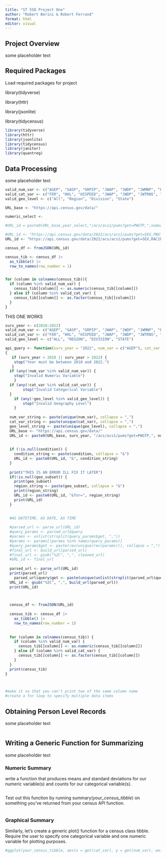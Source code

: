 ```yaml
---
title: "ST 558 Project One"
author: "Robert Berini & Robert Ferrand"
format: html
editor: visual
---
```


## Project Overview

some placeholder text

## Required Packages

Load required packages for project

library(tidyverse)

library(httr)

library(jsonlite)

library(tidycensus)

```r
library(tidyverse)
library(httr)
library(jsonlite)
library(tidycensus)
library(janitor)
library(quantreg)
```

## Data Processing

some placeholder text

```r
valid_num_var <- c("AGEP", "GASP", "GRPIP", "JWAP", "JWDP", "JWMNP", "PWGTP")
valid_cat_var <- c("FER", "HHL", "HISPEED", "JWAP", "JWDP", "JWTRNS", "SCH", "SCHL", "SEX")
valid_geo_level <- c("All", "Region", "Division", "State")

URL_base <- "https://api.census.gov/data/"

numeric_select <- 

#URL_id = paste0(URL_base,year_select,"/acs/acs1/pums?get=PWGTP,",numeric_select,",",cat_select)

#URL_id <- "https://api.census.gov/data/2022/acs/acs1/pums?get=SEX,PWGTP&SCHL=24"
URL_id <- "https://api.census.gov/data/2022/acs/acs1/pums?get=SEX,RAC1P&AGEP=30&for=division:9"

census_df <- fromJSON(URL_id)

census_tib <- census_df |>
  as_tibble() |>
  row_to_names(row_number = 1)


for (column in colnames(census_tib)){
  if (column %in% valid_num_var) {
    census_tib[[column]] <- as.numeric(census_tib[[column]])
  } else if (column %in% valid_cat_var) {
    census_tib[[column]] <- as.factor(census_tib[[column]])
  }
}
```

THIS ONE WORKS

```r
surv_year <- c(2010:2022)
valid_num_var <- c("AGEP", "GASP", "GRPIP", "JWAP", "JWDP", "JWMNP", "PWGTP")
valid_cat_var <- c("FER", "HHL", "HISPEED", "JWAP", "JWDP", "JWTRNS", "SCH", "SCHL", "SEX")
valid_geo_level <- c("ALL", "REGION", "DIVISION", "STATE")

api_query <- function(surv_year = "2022", num_var = c("AGEP"), cat_var = "SEX", geo_level = "All", condition = NULL, geo_subset = NULL)
{
   if (surv_year < 2010 || surv_year > 2022) {
    stop("Year must be between 2010 and 2022.")
   }
  if (any(!num_var %in% valid_num_var)) {
    stop("Invalid Numeric Variable")
    }
  if (any(!cat_var %in% valid_cat_var)) {
        stop("Invalid Categorical Variable")
  }
    if (any(!geo_level %in% valid_geo_level)) {
        stop("Invalid Geography Level")
    }
  
  num_var_string <- paste(unique(num_var), collapse = ",")
  cat_var_string <- paste(unique(cat_var), collapse = ",")
  geo_level_string <- paste(unique(geo_level), collapse = ",")
  URL_base <- "https://api.census.gov/data/"
  URL_id <- paste0(URL_base, surv_year, "/acs/acs1/pums?get=PWGTP,", num_var_string, ",", cat_var_string, ",",geo_level_string)
  
  
  if (!is.null(condition)) {
    condition_string <- paste(condition, collapse = "&")
    URL_id <- paste0(URL_id, "&", condition_string)
  }
  
  print("THIS IS AN ERROR ILL FIX IT LATER")
  if(!is.null(geo_subset)) {
    print(geo_subset)
    region_string <- paste(geo_subset, collapse = "&")
    print(region_string)
    URL_id <- paste0(URL_id, "&for=", region_string)
    print(URL_id)
  }

  
  #AS DATETIME, AS DATE, AS TIME
  
  #parsed_url <- parse_url(URL_id)
  #query_params <- parsed_url$query
  #params <- unlist(strsplit(query_params$get, ","))
  #params <- params[!params %in% names(query_params)]
  #query_params$get <- paste(rev(unique(rev(params))), collapse = ",")
  #final_url <- build_url(parsed_url)
  #final_url <- gsub("%2C", ",", cleaned_url)
  #URL_id <- final_url
  
  parsed_url <- parse_url(URL_id)
  print(parsed_url)
    parsed_url$query$get <- paste(unique(unlist(strsplit(parsed_url$query$get, ",")))[!unique(unlist(strsplit(parsed_url$query$get, ","))) %in% names(parsed_url$query)], collapse = ",")
  URL_id <- gsub("%2C", ",", build_url(parsed_url))
  print(URL_id)


  
  census_df <- fromJSON(URL_id)
  
  census_tib <- census_df |>
    as_tibble() |>
    row_to_names(row_number = 1)
  
  
  for (column in colnames(census_tib)) {
    if (column %in% valid_num_var) {
      census_tib[[column]] <- as.numeric(census_tib[[column]])
    } else if (column %in% valid_cat_var) {
      census_tib[[column]] <- as.factor(census_tib[[column]])
    }
  }
  print(census_tib)
}



#make it so that you can't print two of the same column name
#create a for loop to specify multiple data items
```

## Obtaining Person Level Records

some placeholder text

```r

```

## Writing a Generic Function for Summarizing

some placeholder text

### Numeric Summary

write a function that produces means and standard deviations for our numeric variable(s) and counts for our categorical variable(s).

```r

```

Test out this function by running summary(*your_census_tibble*) on something you've returned from your census API function.

```r

```

### Graphical Summary

Similarly, let's create a generic plot() function for a census class tibble. Require the user to specify one categorical variable and one numeric variable for plotting purposes.

```r

#ggplot(your_census_tibble, aes(x = get(cat_var), y = get(num_var), weight = PWGTP)) + geom_boxplot()
```
